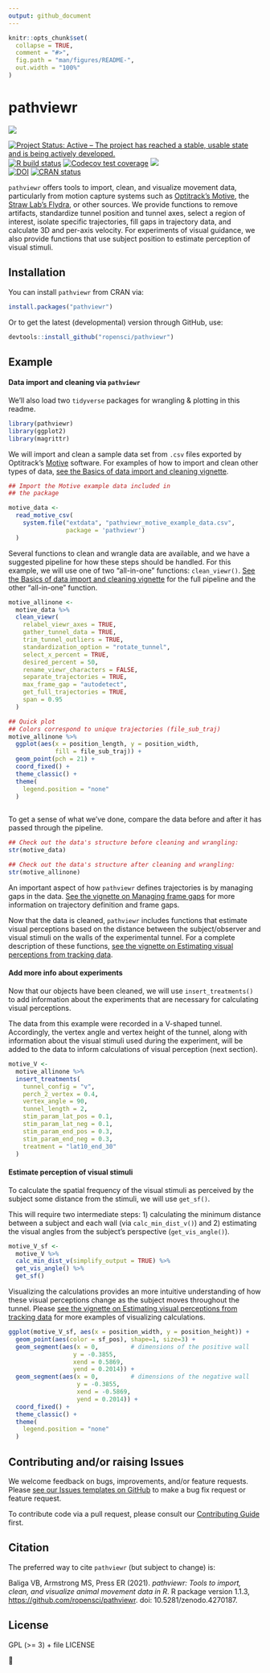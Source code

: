 ```yaml
---
output: github_document
---
```


<!-- README.md is generated from README.Rmd. Please edit that file -->

```r
knitr::opts_chunk$set(
  collapse = TRUE,
  comment = "#>",
  fig.path = "man/figures/README-",
  out.width = "100%"
)
```

# pathviewr

<a href='https://docs.ropensci.org/pathviewr'><img src="https://github.com/ropensci/pathviewr/raw/master/images/pathviewrhex_300dpi_trns_150p.png" style="text-align: right;"/></a>

<!-- badges: start -->

[![Project Status: Active -- The project has reached a stable, usable state and is being actively developed.](https://www.repostatus.org/badges/latest/active.svg)](https://www.repostatus.org/#active) [![R build status](https://github.com/ropensci/pathviewr/workflows/R-CMD-check/badge.svg)](https://github.com/ropensci/pathviewr/actions) [![Codecov test coverage](https://codecov.io/gh/ropensci/pathviewr/graph/badge.svg)](https://codecov.io/gh/ropensci/pathviewr?branch=master) [![](https://badges.ropensci.org/409_status.svg)](https://github.com/ropensci/software-review/issues/409)\
[![DOI](https://zenodo.org/badge/268906628.svg)](https://zenodo.org/badge/latestdoi/268906628) [![CRAN status](https://www.r-pkg.org/badges/version/pathviewr)](https://CRAN.R-project.org/package=pathviewr)

<!-- badges: end -->

`pathviewr` offers tools to import, clean, and visualize movement data, particularly from motion capture systems such as [Optitrack's Motive](https://optitrack.com/software/motive/), the [Straw Lab's Flydra](https://github.com/strawlab/flydra), or other sources. We provide functions to remove artifacts, standardize tunnel position and tunnel axes, select a region of interest, isolate specific trajectories, fill gaps in trajectory data, and calculate 3D and per-axis velocity. For experiments of visual guidance, we also provide functions that use subject position to estimate perception of visual stimuli.

## Installation

You can install `pathviewr` from CRAN via:

```r
install.packages("pathviewr")
```

Or to get the latest (developmental) version through GitHub, use:

```r
devtools::install_github("ropensci/pathviewr")
```

## Example

#### Data import and cleaning via `pathviewr`

We'll also load two `tidyverse` packages for wrangling & plotting in this readme.

```r
library(pathviewr)
library(ggplot2)
library(magrittr)

```

We will import and clean a sample data set from `.csv` files exported by Optitrack's [Motive](https://optitrack.com/software/motive/) software. For examples of how to import and clean other types of data, [see the Basics of data import and cleaning vignette](https://docs.ropensci.org/pathviewr/articles/data-import-cleaning.html).

```r
## Import the Motive example data included in 
## the package

motive_data <-
  read_motive_csv(
    system.file("extdata", "pathviewr_motive_example_data.csv",
                package = 'pathviewr')
  )

```

Several functions to clean and wrangle data are available, and we have a suggested pipeline for how these steps should be handled. For this example, we will use one of two "all-in-one" functions: `clean_viewr()`. [See the Basics of data import and cleaning vignette](https://docs.ropensci.org/pathviewr/articles/data-import-cleaning.html) for the full pipeline and the other "all-in-one" function.

```r
motive_allinone <-
  motive_data %>%
  clean_viewr(
    relabel_viewr_axes = TRUE,
    gather_tunnel_data = TRUE,
    trim_tunnel_outliers = TRUE,
    standardization_option = "rotate_tunnel",
    select_x_percent = TRUE,
    desired_percent = 50,
    rename_viewr_characters = FALSE,
    separate_trajectories = TRUE,
    max_frame_gap = "autodetect",
    get_full_trajectories = TRUE,
    span = 0.95
  )

## Quick plot
## Colors correspond to unique trajectories (file_sub_traj)
motive_allinone %>%
  ggplot(aes(x = position_length, y = position_width, 
             fill = file_sub_traj)) +
  geom_point(pch = 21) +
  coord_fixed() +
  theme_classic() +
  theme(
    legend.position = "none"
  )
  
```

To get a sense of what we've done, compare the data before and after it has passed through the pipeline.

```r
## Check out the data's structure before cleaning and wrangling:
str(motive_data)

## Check out the data's structure after cleaning and wrangling:
str(motive_allinone)
```

An important aspect of how `pathviewr` defines trajectories is by managing gaps in the data. [See the vignette on Managing frame gaps](https://docs.ropensci.org/pathviewr/articles/managing-frame-gaps.html) for more information on trajectory definition and frame gaps.

Now that the data is cleaned, `pathviewr` includes functions that estimate visual perceptions based on the distance between the subject/observer and visual stimuli on the walls of the experimental tunnel. For a complete description of these functions, [see the vignette on Estimating visual perceptions from tracking data](https://docs.ropensci.org/pathviewr/articles/visual-perception-functions.html).

#### Add more info about experiments

Now that our objects have been cleaned, we will use `insert_treatments()` to add information about the experiments that are necessary for calculating visual perceptions.

The data from this example were recorded in a V-shaped tunnel. Accordingly, the vertex angle and vertex height of the tunnel, along with information about the visual stimuli used during the experiment, will be added to the data to inform calculations of visual perception (next section).

```r
motive_V <- 
  motive_allinone %>%
  insert_treatments(
    tunnel_config = "v",
    perch_2_vertex = 0.4,
    vertex_angle = 90,
    tunnel_length = 2,
    stim_param_lat_pos = 0.1,
    stim_param_lat_neg = 0.1,
    stim_param_end_pos = 0.3,
    stim_param_end_neg = 0.3,
    treatment = "lat10_end_30"
  ) 
```

#### Estimate perception of visual stimuli

To calculate the spatial frequency of the visual stimuli as perceived by the subject some distance from the stimuli, we will use `get_sf()`.

This will require two intermediate steps: 1) calculating the minimum distance between a subject and each wall (via `calc_min_dist_v()`) and 2) estimating the visual angles from the subject's perspective (`get_vis_angle()`).

```r
motive_V_sf <- 
  motive_V %>%
  calc_min_dist_v(simplify_output = TRUE) %>%
  get_vis_angle() %>%
  get_sf()
```

Visualizing the calculations provides an more intuitive understanding of how these visual perceptions change as the subject moves throughout the tunnel. Please [see the vignette on Estimating visual perceptions from tracking data](https://docs.ropensci.org/pathviewr/articles/visual-perception-functions.html) for more examples of visualizing calculations.

```r
ggplot(motive_V_sf, aes(x = position_width, y = position_height)) +
  geom_point(aes(color = sf_pos), shape=1, size=3) +
  geom_segment(aes(x = 0,         # dimensions of the positive wall
                  y = -0.3855,
                  xend = 0.5869,
                  yend = 0.2014)) +
  geom_segment(aes(x = 0,         # dimensions of the negative wall
                   y = -0.3855,
                   xend = -0.5869,
                   yend = 0.2014)) +
  coord_fixed() +
  theme_classic() +
  theme(
    legend.position = "none"
  )

```

## Contributing and/or raising Issues

We welcome feedback on bugs, improvements, and/or feature requests. Please [see our Issues templates on GitHub](https://github.com/ropensci/pathviewr/issues/new/choose) to make a bug fix request or feature request.

To contribute code via a pull request, please consult our [Contributing Guide](https://github.com/ropensci/pathviewr/blob/master/.github/CONTRIBUTING.md) first.

## Citation

The preferred way to cite `pathviewr` (but subject to change) is:

Baliga VB, Armstrong MS, Press ER (2021). *pathviewr: Tools to import, clean, and visualize animal movement data in R*. R package version 1.1.3, <https://github.com/ropensci/pathviewr>. doi: 10.5281/zenodo.4270187.

## License

GPL (\>= 3) + file LICENSE

🐢
